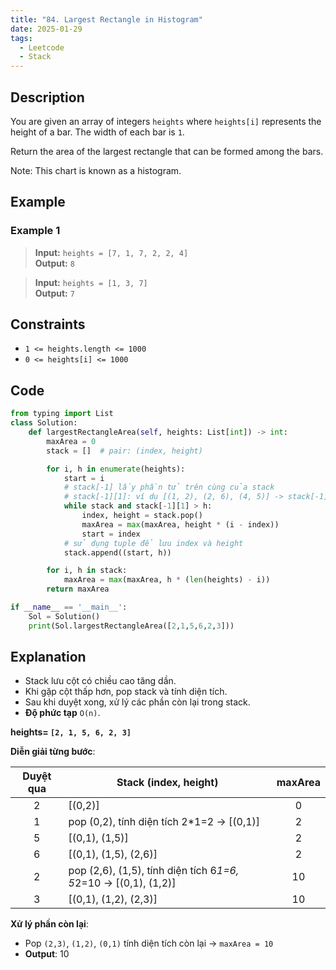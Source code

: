 ```yaml
---
title: "84. Largest Rectangle in Histogram"
date: 2025-01-29
tags: 
  - Leetcode
  - Stack
---
```

## Description

You are given an array of integers `heights` where `heights[i]` represents the height of a bar. The width of each bar is `1`.

Return the area of the largest rectangle that can be formed among the bars.

Note: This chart is known as a histogram.

## Example

### Example 1

> **Input:** `heights = [7, 1, 7, 2, 2, 4]`
<br/> **Output:** `8`

> **Input:** `heights = [1, 3, 7]`
<br/> **Output:** `7`

## Constraints

- `1 <= heights.length <= 1000`
- `0 <= heights[i] <= 1000`

## Code

```python
from typing import List
class Solution:
    def largestRectangleArea(self, heights: List[int]) -> int:
        maxArea = 0
        stack = []  # pair: (index, height)

        for i, h in enumerate(heights):
            start = i
            # stack[-1] lấy phần tử trên cùng của stack
            # stack[-1][1]: ví dụ [(1, 2), (2, 6), (4, 5)] -> stack[-1][1] = 5
            while stack and stack[-1][1] > h:
                index, height = stack.pop()
                maxArea = max(maxArea, height * (i - index))
                start = index
            # sử dụng tuple để lưu index và height
            stack.append((start, h))

        for i, h in stack:
            maxArea = max(maxArea, h * (len(heights) - i))
        return maxArea

if __name__ == '__main__':
    Sol = Solution()
    print(Sol.largestRectangleArea([2,1,5,6,2,3]))
```

## Explanation

- Stack lưu cột có chiều cao tăng dần.
- Khi gặp cột thấp hơn, pop stack và tính diện tích.
- Sau khi duyệt xong, xử lý các phần còn lại trong stack.
- **Độ phức tạp** `O(n)`.

**heights=  `[2, 1, 5, 6, 2, 3]`**

**Diễn giải từng bước**:

| Duyệt qua | Stack (index, height) | maxArea |
|:------:|-----------------------|:---------:|
|2	|[(0,2)]|	0|
|1	|pop (0,2), tính diện tích 2*1=2 → [(0,1)]	| 2|
|5	|[(0,1), (1,5)]	|2|
|6	|[(0,1), (1,5), (2,6)]|	2|
|2	|pop (2,6), (1,5), tính diện tích 6*1=6, 5*2=10 → [(0,1), (1,2)]| 10|
|3	|[(0,1), (1,2), (2,3)]|	10|

**Xử lý phần còn lại**:

- Pop `(2,3)`, `(1,2)`, `(0,1)` tính diện tích còn lại → `maxArea = 10`
- **Output**: 10

